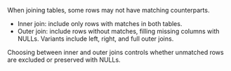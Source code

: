 When joining tables, some rows may not have matching counterparts.

- Inner join: include only rows with matches in both tables.
- Outer join: include rows without matches, filling missing columns with NULLs. Variants include left, right, and full outer joins.

Choosing between inner and outer joins controls whether unmatched rows are excluded or preserved with NULLs.


